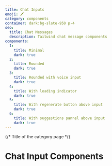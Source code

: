 ```yaml
---
title: Chat Inputs
emoji: 🖊️
category: components
container: dark:bg-slate-950 p-4
seo:
  title: Chat Messages
  description: Tailwind chat message components
components:
  1:
    title: Minimal
    dark: true
  2:
    title: Rounded
    dark: true
  3:
    title: Rounded with voice input
    dark: true
  4:
    title: With loading indicator
    dark: true
  5:
    title: With regenerate button above input
    dark: true
  6:
    title: With suggestions pannel above input
    dark: true
---
```


{/* Title of the category page */}

# Chat Input Components

<ComponentsList
  componentsData={componentsData}
  componentContainer={componentContainer}
/>
